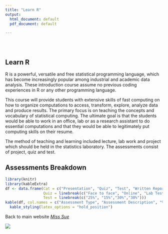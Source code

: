```yaml
---
title: "Learn R"
output:
  html_document: default
  pdf_document: default

---
```


<style type="text/css">
.title {
  display: none;
}

#getting-started img { 
  margin-right: 10px;
}

</style>

<div class="row" style="padding-top: 30px;">
<div class="col-sm-6">

# **Learn R**

R is a powerful, versatile and free statistical programming language, which has become increasingly popular among industrial and academic data analysis. These introduction course assume no previous coding experiences in R or any other programming language.

This course will provide students with extensive skills of fast computing on how to organize computations to access, transform, explore, analyze data and produce results. The primary focus is on teaching the concepts and vocabulary of statistical computing. The ultimate goal is that the students would be able to work in an office, lab or as a research assistant to do essential computations and that they would be able to legitimately put computing skills on their resume. 

The method of teaching and learning included lecture, lab work and project which should be held in the statistics laboratory. The assessments consist of project, quiz and test.


## Assessments Breakdown

```r
library(knitr)
library(kableExtra)
df <- data.frame(Cat = c("Presentation", "Quiz", "Test", "Written Report"), 
                 Quiz = linebreak(c("Face to face", "Online", "Lab Test", "Written Report")), 
                 Test = linebreak(c("25%", "15%","30%","30%")))
kable(df, col.names = c("Assessment Type", "Assessment Description", "% of Total Mark"), escape = F, caption = "Details of Continuous Assessment") %>%
  kable_styling(latex_options = "hold_position")
```

Back to main website [_Miss Sue_](https://sites.google.com/view/suriyatiujang/home?authuser=0)


</div>
<div class="col-sm-6">




<a href = "https://sites.google.com/view/suriyatiujang/home">
![](images/logo.png)
</a>
</div>


